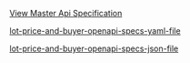 
[View Master Api Specification](/api-current/openapi-specs/api)


[lot-price-and-buyer-openapi-specs-yaml-file](/openapi/lot-price-and-buyers.yaml)

[lot-price-and-buyer-openapi-specs-json-file](/openapi/lot-price-and-buyers.json)

<SwaggerUI url="../../openapi/lot-price-and-buyers.json" />
